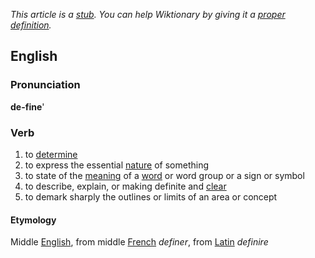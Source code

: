 ''This article is a [[Wiktionary:Perfect stub article|stub]]. You can help Wiktionary by giving it a [[Wiktionary:Find or fix a stub|proper definition]].''

==English==
===Pronunciation===

'''de-fine''''

===Verb===

# to [[determine]]
# to express the essential [[nature]] of something
# to state of the [[meaning]] of a [[word]] or word group or a sign or symbol
# to describe, explain, or making definite and [[clear]]
# to demark sharply the outlines or limits of an area or concept

====Etymology====

Middle [[English]], from middle [[French]] ''definer'', from [[Latin]] ''definire''